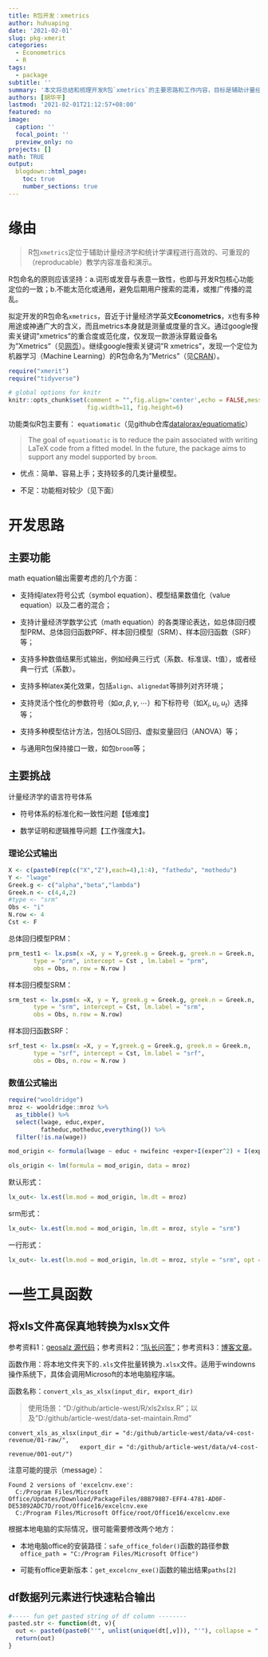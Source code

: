 ```yaml
---
title: R包开发：xmetrics
author: huhuaping
date: '2021-02-01'
slug: pkg-xmerit
categories:
  - Econometrics
  - R
tags:
  - package
subtitle: ''
summary: '本文将总结和梳理开发R包`xmetrics`的主要思路和工作内容，目标是辅助计量经济学和统计学课程进行高效的、可重现的（reproducable）教学内容准备和演示。'
authors: [胡华平]
lastmod: '2021-02-01T21:12:57+08:00'
featured: no
image:
  caption: ''
  focal_point: ''
  preview_only: no
projects: []
math: TRUE
output:
  blogdown::html_page:
    toc: true
    number_sections: true
---
```


# 缘由

> R包`xmetrics`定位于辅助计量经济学和统计学课程进行高效的、可重现的（reproducable）教学内容准备和演示。

R包命名的原则应该坚持：a.词形或发音与表意一致性，也即与开发R包核心功能定位的一致；b.不能太范化或通用，避免后期用户搜索的混淆，或推广传播的混乱。

拟定开发的R包命名`xmetrics`，音近于计量经济学英文**Econometrics**，`X`也有多种用途或神通广大的含义，而且metrics本身就是测量或度量的含义。通过google搜索关键词"xmetrics"的重合度或范化度，仅发现一款游泳穿戴设备名为"Xmetrics"（见[网页](https://swimswam.com/xmetrics-the-worlds-first-activity-tracker-for-swimmers/)）。继续google搜索关键词"R xmetrics"，发现一个定位为机器学习（Machine Learning）的R包命名为"Metrics"（见[CRAN](https://cran.r-project.org/web/packages/Metrics/index.html)）。



```r
require("xmerit")
require("tidyverse")

# global options for knitr
knitr::opts_chunk$set(comment = "",fig.align='center',echo = FALSE,message = FALSE,
                      fig.width=11, fig.height=6)
```


功能类似R包主要有： `equatiomatic`（见github仓库[datalorax/equatiomatic](https://github.com/datalorax/equatiomatic)）

> The goal of `equatiomatic` is to reduce the pain associated with writing LaTeX code from a fitted model. In the future, the package aims to support any model supported by `broom`.

- 优点：简单、容易上手；支持较多的几类计量模型。

- 不足：功能相对较少（见下面）

# 开发思路

## 主要功能

math equation输出需要考虑的几个方面：

- 支持纯latex符号公式（symbol equation）、模型结果数值化（value equation）以及二者的混合；

- 支持计量经济学数学公式（math equation）的各类理论表达，如总体回归模型PRM、总体回归函数PRF、样本回归模型（SRM）、样本回归函数（SRF）等；

- 支持多种数值结果形式输出，例如经典三行式（系数、标准误、t值），或者经典一行式（系数）。

- 支持多种latex美化效果，包括`align`、`alignedat`等排列对齐环境；

- 支持灵活个性化的参数符号（如$\alpha,\beta,\gamma,\cdots$）和下标符号（如$X_i, u_i, u_t$）选择等；

- 支持多种模型估计方法，包括OLS回归、虚拟变量回归（ANOVA）等；

- 与通用R包保持接口一致，如包`broom`等；

## 主要挑战

计量经济学的语言符号体系

- 符号体系的标准化和一致性问题【低难度】

- 数学证明和逻辑推导问题【工作强度大】。

### 理论公式输出


```r
X <- c(paste0(rep(c("X","Z"),each=4),1:4), "fathedu", "mothedu")
Y <- "lwage"
Greek.g <- c("alpha","beta","lambda")
Greek.n <- c(4,4,2)
#type <- "srm"
Obs <- "i"
N.row <- 4
Cst <- F
```



总体回归模型PRM：

```r
prm_test1 <- lx.psm(x =X, y = Y,greek.g = Greek.g, greek.n = Greek.n,
       type = "prm", intercept = Cst , lm.label = "prm",
       obs = Obs, n.row = N.row )

```

样本回归模型SRM：

```r
srm_test <- lx.psm(x =X, y = Y, greek.g = Greek.g, greek.n = Greek.n,
       type = "srm", intercept = Cst, lm.label = "srm", 
       obs = Obs, n.row = N.row)
```

样本回归函数SRF：

```r
srf_test <- lx.psm(x =X, y = Y,greek.g = Greek.g, greek.n = Greek.n,
       type = "srf", intercept = Cst, lm.label = "srf",
       obs = Obs, n.row = N.row )
```


### 数值公式输出

```r
require("wooldridge")
mroz <- wooldridge::mroz %>%
  as_tibble() %>%
  select(lwage, educ,exper, 
         fatheduc,motheduc,everything()) %>%
  filter(!is.na(wage))

mod_origin <- formula(lwage ~ educ + nwifeinc +exper+I(exper^2) + I(exper^2*city)  )

ols_origin <- lm(formula = mod_origin, data = mroz)
```


默认形式：

```r
lx_out<- lx.est(lm.mod = mod_origin, lm.dt = mroz)
```

srm形式：

```r
lx_out<- lx.est(lm.mod = mod_origin, lm.dt = mroz, style = "srm")
```

一行形式：

```r
lx_out<- lx.est(lm.mod = mod_origin, lm.dt = mroz, style = "srm", opt = c("p"))
```


# 一些工具函数

## 将xls文件高保真地转换为xlsx文件

参考资料1：[geosalz 源代码](https://rdrr.io/github/KWB-R/kwb.geosalz/man/convert_xls_as_xlsx.html)；参考资料2：["队长问答"](https://stackoverflow.com/questions/59248369/r-cannot-run-specific-cmd-code-that-converts-xls-to-xlsx)；参考资料3：[博客文章](http://justgeeks.blogspot.com/2014/08/)。

函数作用：将本地文件夹下的`.xls`文件批量转换为`.xlsx`文件。适用于windowns操作系统下，具体会调用Microsoft的本地电脑程序端。

函数名称：`convert_xls_as_xlsx(input_dir, export_dir)`

> 使用场景："D:/github/article-west/R/xls2xlsx.R"；以及"D:/github/article-west/data-set-maintain.Rmd"

```
convert_xls_as_xlsx(input_dir = "d:/github/article-west/data/v4-cost-revenue/01-raw/",  
                    export_dir = "d:/github/article-west/data/v4-cost-revenue/001-out/")
```

注意可能的提示（message）：

```
Found 2 versions of 'excelcnv.exe':
  C:/Program Files/Microsoft Office/Updates/Download/PackageFiles/8BB798B7-EFF4-4781-AD0F-DE53892ADC7D/root/Office16/excelcnv.exe
  C:/Program Files/Microsoft Office/root/Office16/excelcnv.exe
```

根据本地电脑的实际情况，很可能需要修改两个地方：

- 本地电脑office的安装路径：`safe_office_folder()`函数的路径参数`office_path = "C:/Program Files/Microsoft Office")`

- 可能有office更新版本：`get_excelcnv_exe()`函数的输出结果`paths[2]`


## df数据列元素进行快速粘合输出

```r
#----- fun get pasted string of df column --------
pasted.str <- function(dt, v){
  out <- paste0(paste0("'", unlist(unique(dt[,v])), "'"), collapse = ",")
  return(out)
}

```



